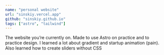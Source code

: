 ```yaml
---
name: "personal website"
url: "sinskiy.vercel.app"
github: "sinskiy.github.io"
tags: ["astro", "tailwind"]
---
```


The website you’re currently on. Made to use Astro on practice and to practice design. I learned a lot about gradient and startup animation (pain). Also learned how to create sliders without CSS
